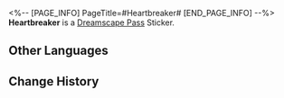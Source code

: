 <%-- [PAGE_INFO]
PageTitle=#Heartbreaker#
[END_PAGE_INFO] --%>
{{Stub|Location information}}
{{Item Infobox
|id          = 223404
|image       = Dreamscape Pass Sticker Heartbreaker.png
|type        = Dreamscape Pass Sticker
|type2       = Eldritch Dreamfall (I) Stickers
|invCategory = 
|rarity      = 4
|effect      = 
|description = Digital stickers that can be used to decorate the pages of the Dreamtour Handbook. They come in many different styles.
|source1     = [[Unlocked by Default]]
}}
{{Description|Conceal the most hollow heart behind the toughest shell.}}
'''Heartbreaker''' is a [[Dreamscape Pass]] Sticker.

==Other Languages==
{{Other Languages
|en   = Heartbreaker
|zhs  = 我心支离破碎
|zht  = 我心支離破碎
|ja   = 砕け散った心
|ko   = 산산조각난 내 마음
|es   = Rompecorazones
|fr   = Brise-cœur
|ru   = Моё Сердце Разбито
|th   = ใจที่แตกสลาย
|vi   = Tim Tôi Tan Nát
|de   = Herzensbrecher
|id   = Heartbreaker
|pt   = Destruidor de Corações
}}

==Change History==
{{Change History|2.0}}